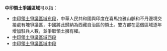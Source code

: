 '''中印領土爭議區域'''可以指：

* [[藏南地区|中印領土爭議區域东段]]，中華人民共和國與印度在喜馬拉雅山脈和不丹邊境交接處有塊爭議區，中國將此歸納為西藏自治區的領土。雙方都在這個區域逐年增加駐兵人數，並爭取領土擁有權。
* [[阿克塞钦|中印領土爭議區域西段]]
* [[中印領土爭議區域中段|中印領土爭議區域中段]]

{{disambig|Cat=八字以上地名消歧义}}